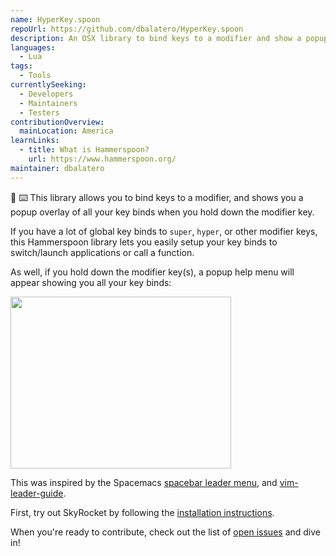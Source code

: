 ```yaml
---
name: HyperKey.spoon
repoUrl: https://github.com/dbalatero/HyperKey.spoon
description: An OSX library to bind keys to a modifier and show a popup overlay of all key bindings
languages:
  - Lua
tags:
  - Tools
currentlySeeking:
  - Developers
  - Maintainers
  - Testers
contributionOverview:
  mainLocation: America
learnLinks:
  - title: What is Hammerspoon?
    url: https://www.hammerspoon.org/
maintainer: dbalatero
---
```


<Overview>

:milky_way: :keyboard: This library allows you to bind keys to a modifier, and shows you a popup overlay of all your key binds when you hold down the modifier key.

If you have a lot of global key binds to `super`, `hyper`, or other modifier keys, this Hammerspoon library lets you easily setup your key binds to switch/launch applications or call a function.

As well, if you hold down the modifier key(s), a popup help menu will appear showing you all your key binds:

<img
  src="https://github.com/dbalatero/HyperKey.spoon/raw/master/images/screenshot.png"
  width="353"
  height="275"
/>

This was inspired by the Spacemacs [spacebar leader menu](https://www.spacemacs.org/doc/QUICK_START.html#the-leader-keys), and [vim-leader-guide](https://github.com/hecal3/vim-leader-guide).

</Overview>

<Contributing>

First, try out SkyRocket by following the [installation instructions](https://github.com/dbalatero/HyperKey.spoon#installation).

When you're ready to contribute, check out the list of [open issues](https://github.com/dbalatero/HyperKey.spoon/issues) and dive in!

</Contributing>
